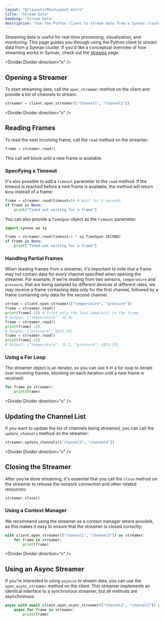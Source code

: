 ```yaml
---
layout: "@/layouts/MainLayout.astro"
title: "Stream Data"
heading: "Stream Data"
description: "Use the Python client to stream data from a Synnax cluster."
---
```


Streaming data is useful for real-time processing, visualization, and
monitoring. This page guides you through using the Python client to stream data
from a Synnax cluster. If you'd like a conceptual overview of how streaming works
in Synnax, check out the [streams](/reference/concepts/streams) page.

<Divider.Divider direction="x" />

## Opening a Streamer

To start streaming data, call the `open_streamer` method on the client and
provide a list of channels to stream:

```python
streamer = client.open_streamer(["channel1", "channel2"])
```

<Divider.Divider direction="x" />

## Reading Frames

To read the next incoming frame, call the `read` method on the streamer:

```python
frame = streamer.read()
```

This call will block until a new frame is available. 

### Specifying a Timeout

It's also possible to add a `timeout` parameter to the `read` method. If the timeout is 
reached before a new frame is available, the method will return `None` instead of a frame:

```python
frame = streamer.read(timeout=5) # Wait for 5 seconds
if frame is None:
    print("Timed out waiting for a frame")
```

You can also provide a `TimeSpan` object as the `timeout` parameter:

```python
import synnax as sy

frame = streamer.read(timeout=5 * sy.TimeSpan.SECOND)
if frame is None:
    print("Timed out waiting for a frame")
```

### Handling Partial Frames

When reading frames from a streamer, it's important to note that a frame may not
contain data for every channel specified when opening the streamer. For example, if 
we're reading from two sensors, `temperature` and `pressure`, that are being sampled by 
different devices at different rates, we may receive a frame containing data only for 
the first channel, followed by a frame containing only data for the second channel.

```python
stream = client.open_streamer(["temperature", "pressure"])
frame = streamer.read()
print(frame[-1]) # Print only the last sample(s) in the frame
# Output: {"temperature": 25.0}
frame = streamer.read()
print(frame[-1])
# Output: {"pressure": 1013.25}
frame = streamer.read()
print(frame[-1])
# Output: {"temperature": 25.1, "pressure": 1013.25}
```

### Using a For Loop

The streamer object is an iterator, so you can use it in a for loop to iterate
over incoming frames, blocking on each iteration until a new frame is received:

```python
for frame in streamer:
    print(frame)
```

<Divider.Divider direction="x" />

## Updating the Channel List

If you want to update the list of channels being streamed, you can call the
`update_channels` method on the streamer:

```python
streamer.update_channels(["channel3", "channel4"])
```

<Divider.Divider direction="x" />

## Closing the Streamer

After you're done streaming, it's essential that you call the `close` method on
the streamer to release the network connection and other related resources:

```python
streamer.close()
```

### Using a Context Manager

We recommend using the streamer as a context manager where possible, as this
makes it easy to ensure that the streamer is closed correctly:

```python
with client.open_streamer(["channel1", "channel2"]) as streamer:
    for frame in streamer:
        print(frame)
```

<Divider.Divider direction="x" />

## Using an Async Streamer

If you're interested in using `asyncio` to stream data, you can use the
`open_async_streamer` method on the client. This streamer implements an
identical interface to a synchronous streamer, but all methods are asynchronous:

```python
async with await client.open_async_streamer(["channel1", "channel2"]) as streamer:
    async for frame in streamer:
        print(frame)
```
